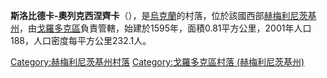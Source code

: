 {{coord|49|13|36|N|26|43|35|E|scale:100000|display=title}}

'''斯洛比德卡-奧列克西涅齊卡'''（{{lang-uk|Слобідка-Олексинецька}}），是[[烏克蘭|烏克蘭]]的村落，位於該國西部[[赫梅利尼茨基州|赫梅利尼茨基州]]，由[[戈羅多克區_(赫梅利尼茨基州)|戈羅多克區]]負責管轄，始建於1595年，面積0.81平方公里，2001年人口188，人口密度每平方公里232.1人。

{{DEFAULTSORT:Слобідка-Олексинецька}}
[[Category:赫梅利尼茨基州村落|Category:赫梅利尼茨基州村落]]
[[Category:戈羅多克區村落_(赫梅利尼茨基州)|Category:戈羅多克區村落 (赫梅利尼茨基州)]]


{{Khmelnytskyi-geo-stub}}